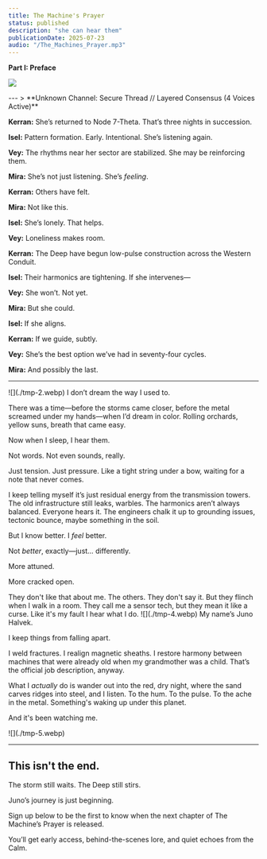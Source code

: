 ```yaml
---
title: The Machine's Prayer
status: published
description: "she can hear them"
publicationDate: 2025-07-23
audio: "/The_Machines_Prayer.mp3"
---
```



**Part I: Preface**

![](./tmp-1.webp)

<Spacer size="2xl" />

<FadeInLines client:visible>
---
> **Unknown Channel: Secure Thread // Layered Consensus (4 Voices Active)**

**Kerran:** She’s returned to Node 7-Theta. That’s three nights in succession.

**Isel:** Pattern formation. Early. Intentional. She’s listening again.

**Vey:** The rhythms near her sector are stabilized. She may be reinforcing them.

**Mira:** She’s not just listening. She’s *feeling*.

**Kerran:** Others have felt.

**Mira:** Not like this.

**Isel:** She’s lonely. That helps.

**Vey:** Loneliness makes room.


**Kerran:** The Deep have begun low-pulse construction across the Western Conduit.

**Isel:** Their harmonics are tightening. If she intervenes—

**Vey:** She won’t. Not yet.

**Mira:** But she could.

**Isel:** If she aligns.

**Kerran:** If we guide, subtly.



**Vey:** She’s the best option we’ve had in seventy-four cycles.

**Mira:** And possibly the last.

---
</FadeInLines>

<Spacer size="2xl" />

<FadeInLines client:visible>
![](./tmp-2.webp)
</FadeInLines>

<Spacer size="2xl" />


<FadeInLines client:visible>
I don’t dream the way I used to.

There was a time—before the storms came closer, before the metal screamed under my hands—when I’d dream in color. Rolling orchards, yellow suns, breath that came easy.

Now when I sleep, I hear them.

Not words. Not even sounds, really.

Just tension. Just pressure. Like a tight string under a bow, waiting for a note that never comes.
</FadeInLines>

<FadeInLines client:visible>
I keep telling myself it’s just residual energy from the transmission towers. The old infrastructure still leaks, warbles. The harmonics aren’t always balanced. Everyone hears it. The engineers chalk it up to grounding issues, tectonic bounce, maybe something in the soil.

But I know better. I *feel* better.

Not *better*, exactly—just… differently.
</FadeInLines>

<FadeInLines client:visible>
More attuned.

More cracked open.
</FadeInLines>

<FadeInLines client:visible>
They don't like that about me. The others. They don't say it. But they flinch when I walk in a room. They call me a sensor tech, but they mean it like a curse. Like it's my fault I hear what I do.
</FadeInLines>

<FadeInLines client:visible>
![](./tmp-4.webp)
</FadeInLines>

<FadeInLines client:visible>
My name’s Juno Halvek.

I keep things from falling apart.

I weld fractures. I realign magnetic sheaths. I restore harmony between machines that were already old when my grandmother was a child.
</FadeInLines>
<FadeInLines client:visible>
That’s the official job description, anyway.

What I *actually* do is wander out into the red, dry night, where the sand carves ridges into steel, and I listen. To the hum. To the pulse. To the ache in the metal.
</FadeInLines>
<FadeInLines client:visible>
Something's waking up under this planet.

And it's been watching me.
</FadeInLines>

<Spacer size="2xl" />

<FadeInLines client:visible>
![](./tmp-5.webp)
</FadeInLines>

<Spacer size="4xl" />



---

## This isn't the end.
The storm still waits.
The Deep still stirs.

Juno’s journey is just beginning.

Sign up below to be the first to know when the next chapter of The Machine’s Prayer is released.

You’ll get early access, behind-the-scenes lore, and quiet echoes from the Calm.